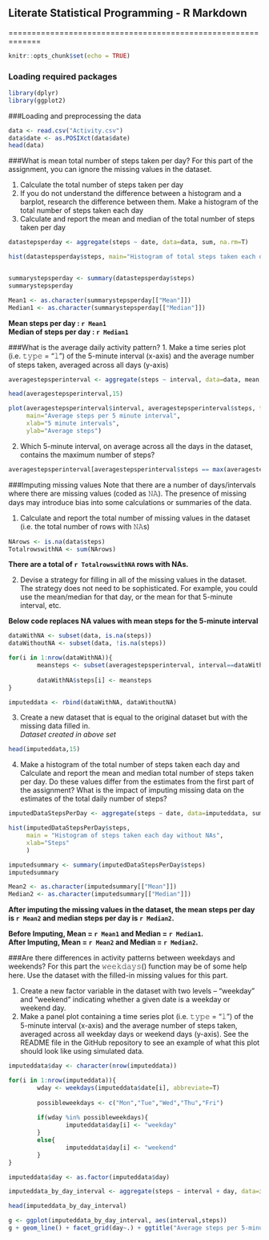 ## Literate Statistical Programming - R Markdown

=============================================================

```r
knitr::opts_chunk$set(echo = TRUE)
```

### Loading required packages
```r
library(dplyr)
library(ggplot2)
```


###Loading and preprocessing the data
```r
data <- read.csv("Activity.csv")
data$date <- as.POSIXct(data$date)
head(data)
```

###What is mean total number of steps taken per day?
For this part of the assignment, you can ignore the missing values in the dataset.

1. Calculate the total number of steps taken per day
2. If you do not understand the difference between a histogram and a barplot, research the difference between them. Make a histogram of the total number of steps taken each day
3. Calculate and report the mean and median of the total number of steps taken per day

```r
datastepsperday <- aggregate(steps ~ date, data=data, sum, na.rm=T)

hist(datastepsperday$steps, main="Histogram of total steps taken each day", xlab="Steps")


summarystepsperday <- summary(datastepsperday$steps)
summarystepsperday

Mean1 <- as.character(summarystepsperday[["Mean"]])
Median1 <- as.character(summarystepsperday[["Median"]])
```

**Mean steps per day : `r Mean1`**  
**Median of steps per day : `r Median1`**



###What is the average daily activity pattern?
1. Make a time series plot (i.e. 𝚝𝚢𝚙𝚎 = "𝚕") of the 5-minute interval (x-axis) and the average number of steps taken, averaged across all days (y-axis)

```r
averagestepsperinterval <- aggregate(steps ~ interval, data=data, mean, na.rm=T)

head(averagestepsperinterval,15)

plot(averagestepsperinterval$interval, averagestepsperinterval$steps, type="l",
     main="Average steps per 5 minute interval",
     xlab="5 minute intervals",
     ylab="Average steps")
```


2. Which 5-minute interval, on average across all the days in the dataset, contains the maximum number of steps?
```r
averagestepsperinterval[averagestepsperinterval$steps == max(averagestepsperinterval$steps), "interval"]
```



###Imputing missing values
Note that there are a number of days/intervals where there are missing values (coded as 𝙽𝙰). The presence of missing days may introduce bias into some calculations or summaries of the data.

1. Calculate and report the total number of missing values in the dataset (i.e. the total number of rows with 𝙽𝙰s)

```r
NArows <- is.na(data$steps)
TotalrowswithNA <- sum(NArows)
```

**There are a total of `r TotalrowswithNA` rows with NAs.**


2. Devise a strategy for filling in all of the missing values in the dataset. The strategy does not need to be sophisticated. For example, you could use the mean/median for that day, or the mean for that 5-minute interval, etc.

**Below code replaces NA values with mean steps for the 5-minute interval**

```r
dataWithNA <- subset(data, is.na(steps))
dataWithoutNA <- subset(data, !is.na(steps))

for(i in 1:nrow(dataWithNA)){
        meansteps <- subset(averagestepsperinterval, interval==dataWithNA$interval[i])$steps
        
        dataWithNA$steps[i] <- meansteps
}

imputeddata <- rbind(dataWithNA, dataWithoutNA)
```



3. Create a new dataset that is equal to the original dataset but with the missing data filled in.  
*Dataset created in above set*
```r
head(imputeddata,15)
```
  
  

4. Make a histogram of the total number of steps taken each day and Calculate and report the mean and median total number of steps taken per day. Do these values differ from the estimates from the first part of the assignment? What is the impact of imputing missing data on the estimates of the total daily number of steps?
```r
imputedDataStepsPerDay <- aggregate(steps ~ date, data=imputeddata, sum, na.rm=TRUE)

hist(imputedDataStepsPerDay$steps, 
     main = "Histogram of steps taken each day without NAs",
     xlab="Steps"
     )

imputedsummary <- summary(imputedDataStepsPerDay$steps)
imputedsummary

Mean2 <- as.character(imputedsummary[["Mean"]])
Median2 <- as.character(imputedsummary[["Median"]])

```

**After imputing the missing values in the dataset, the mean steps per day is `r Mean2` and median steps per day is `r Median2`.**  
  
**Before Imputing, Mean = `r Mean1` and Median = `r Median1`.**  
**After Imputing, Mean = `r Mean2` and Median = `r Median2`.**  
  
  
###Are there differences in activity patterns between weekdays and weekends?
For this part the 𝚠𝚎𝚎𝚔𝚍𝚊𝚢𝚜() function may be of some help here. Use the dataset with the filled-in missing values for this part.

1. Create a new factor variable in the dataset with two levels – “weekday” and “weekend” indicating whether a given date is a weekday or weekend day.
2. Make a panel plot containing a time series plot (i.e. 𝚝𝚢𝚙𝚎 = "𝚕") of the 5-minute interval (x-axis) and the average number of steps taken, averaged across all weekday days or weekend days (y-axis). See the README file in the GitHub repository to see an example of what this plot should look like using simulated data.

```r
imputeddata$day <- character(nrow(imputeddata))

for(i in 1:nrow(imputeddata)){
        wday <- weekdays(imputeddata$date[i], abbreviate=T)
        
        possibleweekdays <- c("Mon","Tue","Wed","Thu","Fri")
        
        if(wday %in% possibleweekdays){
                imputeddata$day[i] <- "weekday"
        }
        else{
                imputeddata$day[i] <- "weekend"
        }
}

imputeddata$day <- as.factor(imputeddata$day)

imputeddata_by_day_interval <- aggregate(steps ~ interval + day, data=imputeddata, mean)

head(imputeddata_by_day_interval)

g <- ggplot(imputeddata_by_day_interval, aes(interval,steps))
g + geom_line() + facet_grid(day~.) + ggtitle("Average steps per 5-minute interval")
```




